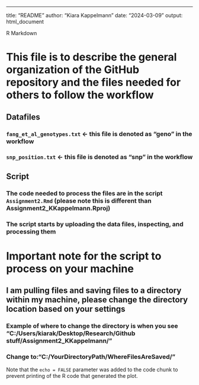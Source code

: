 ---
title: "README"
author: "Kiara Kappelmann"
date: "2024-03-09"
output: html_document

R Markdown

# This file is to describe the general organization of the GitHub repository and the files needed for others to follow the workflow

## Datafiles
### `fang_et_al_genotypes.txt` <- this file is denoted as "geno" in the workflow
### `snp_position.txt` <- this file is denoted as "snp" in the workflow

## Script
### The code needed to process the files are in the script `Assignment2.Rmd` (please note this is different than Assignment2_KKappelmann.Rproj)
### The script starts by uploading the data files, inspecting, and processing them

# Important note for the script to process on your machine
## I am pulling files and saving files to a directory within my machine, please change the directory location based on your settings

### Example of where to change the directory is when you see "C:/Users/kiarak/Desktop/Research/Github stuff/Assignment2_KKappelmann/"

### Change to:"C:/YourDirectoryPath/WhereFilesAreSaved/"



Note that the `echo = FALSE` parameter was added to the code chunk to prevent printing of the R code that generated the plot.
